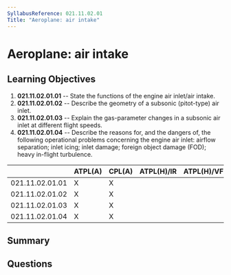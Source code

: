 ```yaml
---
SyllabusReference: 021.11.02.01
Title: "Aeroplane: air intake"
---
```


# Aeroplane: air intake

## Learning Objectives

1. **021.11.02.01.01** -- State the functions of the engine air inlet/air
   intake.
2. **021.11.02.01.02** -- Describe the geometry of a subsonic (pitot-type) air
   inlet.
3. **021.11.02.01.03** -- Explain the gas-parameter changes in a subsonic air
   inlet at different flight speeds.
4. **021.11.02.01.04** -- Describe the reasons for, and the dangers of, the
   following operational problems concerning the engine air inlet: airflow
   separation; inlet icing; inlet damage; foreign object damage (FOD); heavy
   in-flight turbulence.

|                 | ATPL(A) | CPL(A) | ATPL(H)/IR | ATPL(H)/VFR | CPL(H) | IR  | CBIR(A) |
| --------------- | ------- | ------ | ---------- | ----------- | ------ | --- | ------- |
| 021.11.02.01.01 | X       | X      |            |             |        |     |         |
| 021.11.02.01.02 | X       | X      |            |             |        |     |         |
| 021.11.02.01.03 | X       | X      |            |             |        |     |         |
| 021.11.02.01.04 | X       | X      |            |             |        |     |         |

## Summary

## Questions

